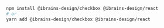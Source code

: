 ```bash
npm install @ibrains-design/checkbox @ibrains-design/react
# or
yarn add @ibrains-design/checkbox @ibrains-design/react
```
